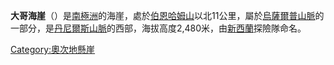 {{unreferenced|time=2013-10-27T04:50:52+00:00}}
{{Coord|71|28|S|159|48|E|source:GNIS|display=title}}

'''大哥海崖'''（{{lang-en|Big Brother Bluff}}）是[[南極洲|南極洲]]的海崖，處於[[伯恩哈姆山|伯恩哈姆山]]以北11公里，屬於[[烏薩爾普山脈|烏薩爾普山脈]]的一部分，是[[丹尼爾斯山脈|丹尼爾斯山脈]]的西部，海拔高度2,480米，由[[新西蘭|新西蘭]]探險隊命名。

{{DEFAULTSORT:Big Brother Bluff}}
[[Category:奧次地懸崖|Category:奧次地懸崖]]


{{OatesLand-geo-stub}}